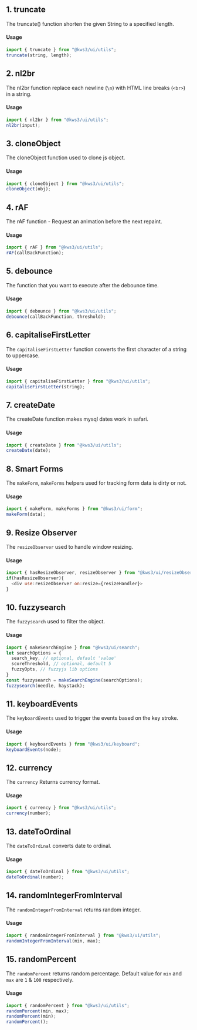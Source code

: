 
<Version />

<Meta title="Utils/1. Overview" />

## 1. truncate

The truncate() function shorten the given String to a specified length.

#### Usage

```js
import { truncate } from "@kws3/ui/utils";
truncate(string, length);
```

## 2. nl2br

The nl2br function replace each newline (`\n`) with HTML line breaks (`<br>`) in a string.

#### Usage

```js
import { nl2br } from "@kws3/ui/utils";
nl2br(input);
```

## 3. cloneObject

The cloneObject function used to clone js object.

#### Usage

```js
import { cloneObject } from "@kws3/ui/utils";
cloneObject(obj);
```

## 4. rAF

The rAF function - Request an animation before the next repaint.

#### Usage

```js
import { rAF } from "@kws3/ui/utils";
rAF(callBackFunction);
```

## 5. debounce

The function that you want to execute after the debounce time.

#### Usage

```js
import { debounce } from "@kws3/ui/utils";
debounce(callBackFunction, threshold);
```

## 6. capitaliseFirstLetter

The `capitaliseFirstLetter` function converts the first character of a string to uppercase.

#### Usage

```js
import { capitaliseFirstLetter } from "@kws3/ui/utils";
capitaliseFirstLetter(string);
```

## 7. createDate

The createDate function makes mysql dates work in safari.

#### Usage

```js
import { createDate } from "@kws3/ui/utils";
createDate(date);
```

## 8. Smart Forms

The `makeForm`, `makeForms` helpers used for tracking form data is dirty or not.

#### Usage

```js
import { makeForm, makeForms } from "@kws3/ui/form";
makeForm(data);
```

## 9. Resize Observer

The `resizeObserver` used to handle window resizing.

#### Usage

```js
import { hasResizeObserver, resizeObserver } from "@kws3/ui/resizeObserver";
if(hasResizeObserver){
  <div use:resizeObserver on:resize={resizeHandler}>
}
```

## 10. fuzzysearch

The `fuzzysearch` used to filter the object.

#### Usage

```js
import { makeSearchEngine } from "@kws3/ui/search";
let searchOptions = {
  search_key, // optional, default 'value'
  scoreThreshold, // optional, default 5
  fuzzyOpts, // fuzzyjs lib options
}
const fuzzysearch = makeSearchEngine(searchOptions);
fuzzysearch(needle, haystack);
```

## 11. keyboardEvents

The `keyboardEvents` used to trigger the events based on the key stroke.

#### Usage

```js
import { keyboardEvents } from "@kws3/ui/keyboard";
keyboardEvents(node);
```

## 12. currency

The `currency` Returns currency format.

#### Usage

```js
import { currency } from "@kws3/ui/utils";
currency(number);
```

## 13. dateToOrdinal

The `dateToOrdinal` converts date to ordinal.

#### Usage

```js
import { dateToOrdinal } from "@kws3/ui/utils";
dateToOrdinal(number);
```

## 14. randomIntegerFromInterval

The `randomIntegerFromInterval` returns random integer.

#### Usage

```js
import { randomIntegerFromInterval } from "@kws3/ui/utils";
randomIntegerFromInterval(min, max);
```

## 15. randomPercent

The `randomPercent` returns random percentage. Default value for `min` and `max` are `1` & `100` respectively.

#### Usage

```js
import { randomPercent } from "@kws3/ui/utils";
randomPercent(min, max);
randomPercent(min);
randomPercent();
```
